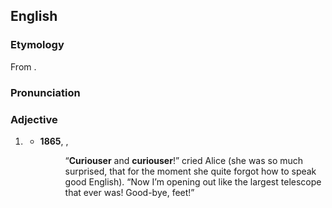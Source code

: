 ==English==

===Etymology===
From {{suffix|en|curious|er}}.

===Pronunciation===
{{rfap|lang=en}}

===Adjective===
{{head|en|comparative adjective}}

# {{lb|en|informal|or|nonstandard}} {{en-comparative of|curious}}
#* '''1865''', {{w|Lewis Carroll}}, {{w|Alice's Adventures in Wonderland}}
#*: “'''Curiouser''' and '''curiouser'''!” cried Alice (she was so much surprised, that for the moment she quite forgot how to speak good English). “Now I’m opening out like the largest telescope that ever was! Good-bye, feet!”